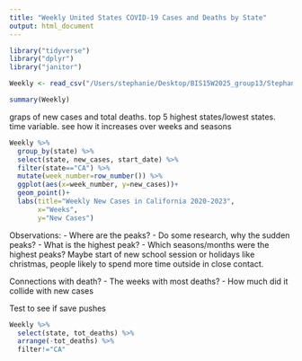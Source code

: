 ```yaml
---
title: "Weekly United States COVID-19 Cases and Deaths by State"
output: html_document
---
```


```r
library("tidyverse") 
library("dplyr")
library("janitor")

```
```r
Weekly <- read_csv("/Users/stephanie/Desktop/BIS15W2025_group13/Stephanie/WeeklyCases.csv") %>% clean_names()
```
```r
summary(Weekly)
```
graps of new cases and total deaths. top 5 highest states/lowest states. time variable. see how it increases over weeks and seasons

```r
Weekly %>% 
  group_by(state) %>% 
  select(state, new_cases, start_date) %>% 
  filter(state=="CA") %>% 
  mutate(week_number=row_number()) %>% 
  ggplot(aes(x=week_number, y=new_cases))+
  geom_point()+
  labs(title="Weekly New Cases in California 2020-2023",
       x="Weeks",
       y="New Cases")
```

Observations:
- Where are the peaks?
- Do some research, why the sudden peaks?
- What is the highest peak?
- Which seasons/months were the highest peaks? Maybe start of new school session or holidays like christmas, people likely to spend more time outside in close contact. 

Connections with death?
- The weeks with most deaths?
- How much did it collide with new cases

Test to see if save pushes

```r
Weekly %>% 
  select(state, tot_deaths) %>% 
  arrange(-tot_deaths) %>% 
  filter!="CA"
```

